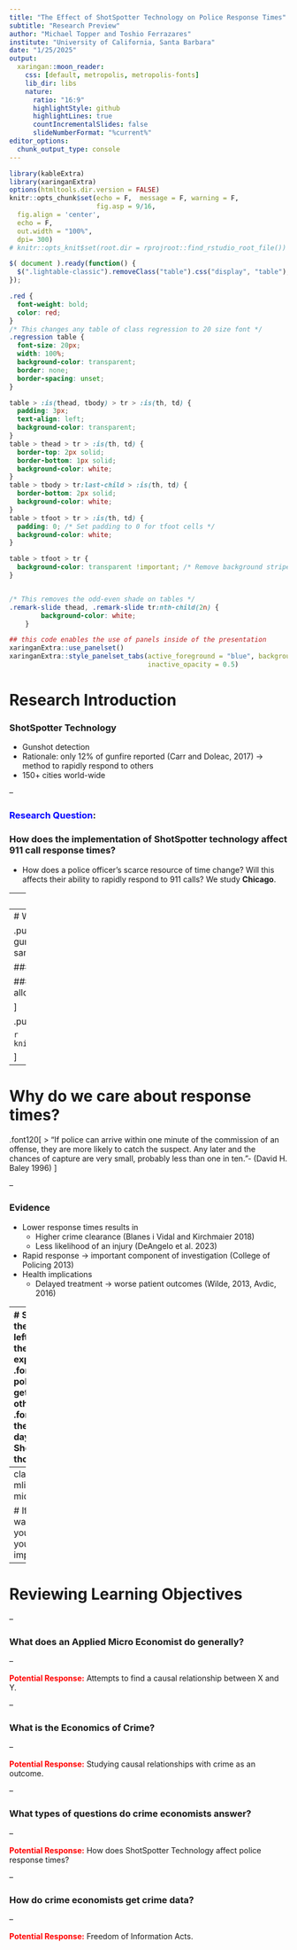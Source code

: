```yaml
---
title: "The Effect of ShotSpotter Technology on Police Response Times"
subtitle: "Research Preview"
author: "Michael Topper and Toshio Ferrazares"
institute: "University of California, Santa Barbara"
date: "1/25/2025"
output:
  xaringan::moon_reader:
    css: [default, metropolis, metropolis-fonts] 
    lib_dir: libs
    nature:
      ratio: "16:9"
      highlightStyle: github
      highlightLines: true
      countIncrementalSlides: false
      slideNumberFormat: "%current%"  
editor_options: 
  chunk_output_type: console
---
```

<style type="text/css">
.remark-slide-content {
    font-size: 25px;
    padding: 1em 4em 1em 4em;
}
</style>
```r
library(kableExtra)
library(xaringanExtra)
options(htmltools.dir.version = FALSE)
knitr::opts_chunk$set(echo = F,  message = F, warning = F,
                      fig.asp = 9/16,
  fig.align = 'center',
  echo = F,
  out.width = "100%",
  dpi= 300)
# knitr::opts_knit$set(root.dir = rprojroot::find_rstudio_root_file())
```
```js
$( document ).ready(function() {
  $(".lightable-classic").removeClass("table").css("display", "table");
});
```



```css

.red {
  font-weight: bold;
  color: red;
}
/* This changes any table of class regression to 20 size font */
.regression table {
  font-size: 20px; 
  width: 100%;
  background-color: transparent;
  border: none;
  border-spacing: unset;
}

table > :is(thead, tbody) > tr > :is(th, td) {
  padding: 3px;
  text-align: left;
  background-color: transparent;
}
table > thead > tr > :is(th, td) {
  border-top: 2px solid;
  border-bottom: 1px solid;
  background-color: white;
}
table > tbody > tr:last-child > :is(th, td) {
  border-bottom: 2px solid;
  background-color: white;
}
table > tfoot > tr > :is(th, td) {
  padding: 0; /* Set padding to 0 for tfoot cells */
  background-color: white;
}

table > tfoot > tr {
  background-color: transparent !important; /* Remove background stripes from tfoot rows */
}


/* This removes the odd-even shade on tables */
.remark-slide thead, .remark-slide tr:nth-child(2n) {
        background-color: white;
    }
```


```r

## this code enables the use of panels inside of the presentation
xaringanExtra::use_panelset()
xaringanExtra::style_panelset_tabs(active_foreground = "blue", background = "white", font_family = "Fira Sans", 
                                   inactive_opacity = 0.5)

```


# Research Introduction

### ShotSpotter Technology
  - Gunshot detection
  - Rationale: only 12% of gunfire reported (Carr and Doleac, 2017) $\rightarrow$ method to rapidly respond to others 
  - 150+ cities world-wide

--

### <font color="blue">**Research Question**</font>: 
### How does the implementation of ShotSpotter technology affect 911 call response times?

* How does a police officer's scarce resource of time change? Will this affects their ability to rapidly respond to 911 calls? We study **Chicago**.

---
# ShotSpotter Functionality

```r
knitr::include_graphics("libs/figures/shotspot_works.png")
```
---
# Why would ShotSpotter affect response times?

.pull-left[
### Resource-Intensive
  - Respond to every detected gunfire 
  - **Chicago**: ~70 daily dispatches, 20 min.
  - High priority: same as active shooter
  
### Police Scarcity
  - Fixed resources $\Rightarrow$ trade-offs

### Higher or Lower Response Times?
 - Does proximity or time allocation prevail?


]


.pull-right[

```r
knitr::include_graphics("figures/macarthurfigure_attempt.jpg")
```

]

---
# Why do we care about response times?

.font120[
> “If police can arrive within one minute of the commission of an offense, they are more likely to catch the suspect. Any later and the chances of capture are very small, probably less than one in ten.”- (David H. Baley 1996) 
]

--

### Evidence
- Lower response times results in
    - Higher crime clearance (Blanes i Vidal and Kirchmaier 2018)
    - Less likelihood of an injury (DeAngelo et al. 2023)
- Rapid response $\rightarrow$ important component of investigation (College of Policing 2013)
- Health implications
    - Delayed treatment $\rightarrow$ worse patient outcomes (Wilde, 2013, Avdic, 2016)

---
# Summary of the Paper
.pull-left[
### What is the natural experiment?
 - .font80[Some police districts get the tech, others do not.]
 - .font80[Compare the trends on days with ShotSpotter to those without.]

### Data
 - .font80[All 911 calls in Chicago from 2016-2022]
 
### Main Findings
  - .font80[Decreases in rapid response time by ~2 minutes!]
  - .font80[Less likelihood of arresting perpetrators because of this delay]
]

.pull-right[
```r
knitr::include_graphics("figures/map_sst.jpeg")
```

]

---
class: inverse, mline, center, middle

# If ShotSpotter was to come to your city, would you want it implemented?


---
# Reviewing Learning Objectives

--

### What does an Applied Micro Economist do generally?

--

<font color="red">**Potential Response:**</font> Attempts to find a causal relationship between X and Y.

--

### What is the Economics of Crime?

--

<font color="red">**Potential Response:**</font> Studying causal relationships with crime as an outcome.

--

### What types of questions do crime economists answer?

--

<font color="red">**Potential Response:**</font> How does ShotSpotter Technology affect police response times?

--

### How do crime economists get crime data?

--

<font color="red">**Potential Response:**</font> Freedom of Information Acts.



